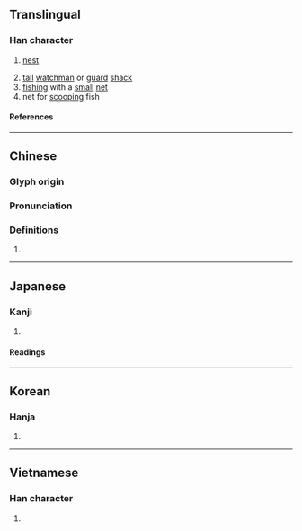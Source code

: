 {{character info}}
==Translingual==

===Han character===
{{Han char|rn=75|rad=木|as=11|sn=15|four=42994|canj=DVVD|ids=⿰木巢}}

# {{lb|zh|archaic}} [[nest]]
# [[tall]] [[watchman]] or [[guard]] [[shack]]
# [[fish]]ing with a [[small]] [[net]]
# net for [[scoop]]ing fish

====References====
{{Han ref|kx=0550.030|dkj=15433|dj=0937.270|hdz=21286.030|uh=6A14}}

----

==Chinese==
{{zh-forms}}

===Glyph origin===
{{Han etym}}

===Pronunciation===
{{zh-pron
|m=cháo,jiǎo
|c=caau4,ziu2
|mc=y
|oc=y
|ma=
|cat=n,v
}}

===Definitions===
{{zh-hanzi}}

# {{rfdef|zh}}

----

==Japanese==

===Kanji===
{{ja-kanji|grade=|rs=木11}}

# {{rfdef|ja|sort=木11}}

====Readings====
{{ja-readings
|goon=じょう<ぜう
|kanon=そう<さう
|kun=す-, すく-う
}}

----

==Korean==

===Hanja===
{{ko-hanja|소}}

# {{rfdef|ko|sort=木11}}

----

==Vietnamese==

===Han character===
{{vi-readings|rs=木11|reading=sào}}

# {{rfdef|vi|sort=木11}}